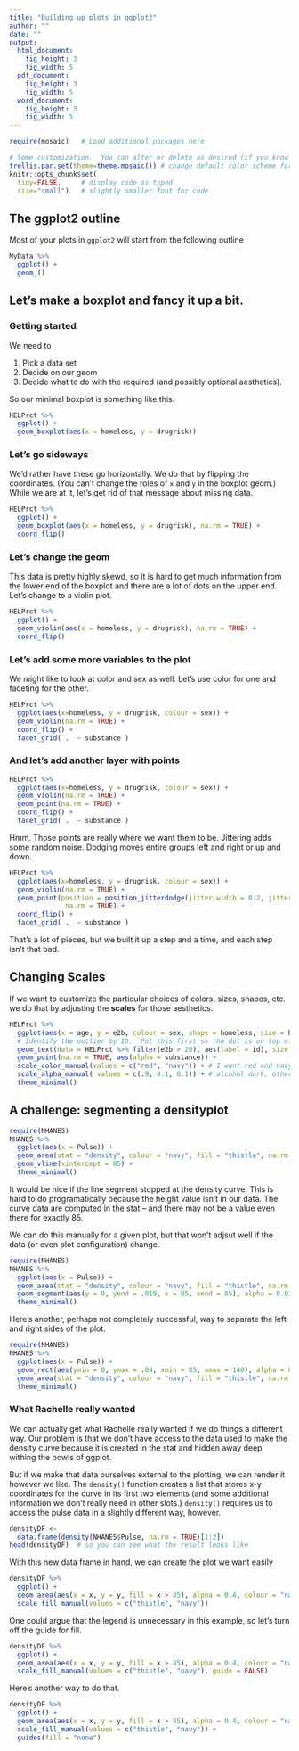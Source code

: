 ```yaml
---
title: "Building up plots in ggplot2"
author: ""
date: ""
output: 
  html_document:
    fig_height: 3
    fig_width: 5
  pdf_document:
    fig_height: 3
    fig_width: 5
  word_document:
    fig_height: 3
    fig_width: 5
---
```


```r
require(mosaic)   # Load additional packages here 

# Some customization.  You can alter or delete as desired (if you know what you are doing).
trellis.par.set(theme=theme.mosaic()) # change default color scheme for lattice
knitr::opts_chunk$set(
  tidy=FALSE,     # display code as typed
  size="small")   # slightly smaller font for code
```

## The ggplot2 outline

Most of your plots in `ggplot2` will start from the following outline

```r
MyData %>%
  ggplot() +
  geom_()
```

## Let's make a boxplot and fancy it up a bit.

### Getting started

We need to 
 
  1. Pick a data set
  2. Decide on our geom
  3. Decide what to do with the required (and possibly optional aesthetics).
  
So our minimal boxplot is something like this.


```r
HELPrct %>%
  ggplot() +
  geom_boxplot(aes(x = homeless, y = drugrisk))
```

### Let's go sideways

We'd rather have these go horizontally.  We do that by flipping the coordinates.  (You can't change the roles of `x` and `y` 
in the boxplot geom.)  While we are at it, let's get rid of that message about missing data.

```r
HELPrct %>%
  ggplot() +
  geom_boxplot(aes(x = homeless, y = drugrisk), na.rm = TRUE) +
  coord_flip()
```

### Let's change the geom 

This data is pretty highly skewd, so it is hard to get much information from the lower end of the boxplot and there are a lot of dots on the upper end.  Let's change to a violin plot.


```r
HELPrct %>%
  ggplot() +
  geom_violin(aes(x = homeless, y = drugrisk), na.rm = TRUE) +
  coord_flip()
```

### Let's add some more variables to the plot

We might like to look at color and sex as well.  Let's use color for one and faceting for the other.

```r
HELPrct %>%
  ggplot(aes(x=homeless, y = drugrisk, colour = sex)) +
  geom_violin(na.rm = TRUE) +
  coord_flip() +
  facet_grid( .  ~ substance ) 
```

### And let's add another layer with points

```r
HELPrct %>%
  ggplot(aes(x=homeless, y = drugrisk, colour = sex)) +
  geom_violin(na.rm = TRUE) +
  geom_point(na.rm = TRUE) + 
  coord_flip() +
  facet_grid( .  ~ substance ) 
```
Hmm.  Those points are really where we want them to be.
Jittering adds some random noise.  Dodging moves entire groups left and right or up and down.

```r
HELPrct %>%
  ggplot(aes(x=homeless, y = drugrisk, colour = sex)) +
  geom_violin(na.rm = TRUE) +
  geom_point(position = position_jitterdodge(jitter.width = 0.2, jitter.height = 0.0, dodge.width = 0.9), 
              na.rm = TRUE) + 
  coord_flip() +
  facet_grid( .  ~ substance ) 
```

That's a lot of pieces, but we built it up a step and a time, and each step isn't that bad.  

## Changing Scales

If we want to customize the particular choices of colors, sizes, shapes, etc. we do that by adjusting the **scales** for those aesthetics.

```r
HELPrct %>% 
  ggplot(aes(x = age, y = e2b, colour = sex, shape = homeless, size = homeless)) + 
  # Identify the outlier by ID.  Put this first so the dot is on top of the label.
  geom_text(data = HELPrct %>% filter(e2b > 20), aes(label = id), size = 10, color = "yellow", hjust = 0.5, vjust = 0.5) + 
  geom_point(na.rm = TRUE, aes(alpha = substance)) +
  scale_color_manual(values = c("red", "navy")) + # I want red and navy for the colors
  scale_alpha_manual( values = c(.9, 0.1, 0.1)) + # alcohol dark, other two light
  theme_minimal()
```

## A challenge: segmenting a densityplot

```r
require(NHANES)
NHANES %>%
  ggplot(aes(x = Pulse)) +
  geom_area(stat = "density", colour = "navy", fill = "thistle", na.rm = TRUE) +
  geom_vline(xintercept = 85) + 
  theme_minimal()
```

It would be nice if the line segment stopped at the density curve.  This is hard to do programatically because the height value 
isn't in our data.  The curve data are computed in the stat -- and there may not be a value even there for exactly 85.

We can do this manually for a given plot, but that won't adjsut well if the data (or even plot configuration) change.


```r
require(NHANES)
NHANES %>%
  ggplot(aes(x = Pulse)) +
  geom_area(stat = "density", colour = "navy", fill = "thistle", na.rm = TRUE) +
  geom_segment(aes(y = 0, yend = .019, x = 85, xend = 85), alpha = 0.01) +
  theme_minimal()
```


Here's another, perhaps not completely successful, way to separate the left and right sides of the plot.

```r
require(NHANES)
NHANES %>%
  ggplot(aes(x = Pulse)) +
  geom_rect(aes(ymin = 0, ymax = .04, xmin = 85, xmax = 140), alpha = 0.01, fill = "pink") +
  geom_area(stat = "density", colour = "navy", fill = "thistle", na.rm = TRUE, alpha = 0.5) +
  theme_minimal()
```

### What Rachelle really wanted

We can actually get what Rachelle really wanted if we do things a different way.
Our problem is that we don't have access to the data used to make the density curve
because it is created in the stat and hidden away deep withing the bowls of ggplot.

But if we make that data ourselves external to the plotting, we can render it however we like.
The `density()` function creates a list that stores x-y coordinates for the curve in its first
two elements (and some additional information we don't really need in other slots.)
`density()` requires us to access the pulse data in a slightly different way, however.

```r
densityDF <- 
  data.frame(density(NHANES$Pulse, na.rm = TRUE)[1:2]) 
head(densityDF)  # so you can see what the result looks like
```

With this new data frame in hand, we can create the plot we want easily
```r
densityDF %>%
  ggplot() +
  geom_area(aes(x = x, y = y, fill = x > 85), alpha = 0.4, colour = "navy") +
  scale_fill_manual(values = c("thistle", "navy"))
```

One could argue that the legend is unnecessary in this example, so let's turn off the guide for fill.

```r
densityDF %>%
  ggplot() +
  geom_area(aes(x = x, y = y, fill = x > 85), alpha = 0.4, colour = "navy") +
  scale_fill_manual(values = c("thistle", "navy"), guide = FALSE)
```
Here's another way to do that.
```r
densityDF %>%
  ggplot() +
  geom_area(aes(x = x, y = y, fill = x > 85), alpha = 0.4, colour = "navy") +
  scale_fill_manual(values = c("thistle", "navy")) +
  guides(fill = "none")
```

